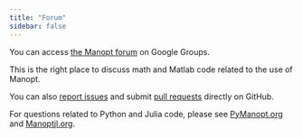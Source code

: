 ```yaml
---
title: "Forum"
sidebar: false
---
```


You can access [the Manopt forum](https://groups.google.com/g/manopttoolbox) on Google Groups.

This is the right place to discuss math and Matlab code related to the use of Manopt.

You can also [report issues](https://github.com/NicolasBoumal/manopt/issues) and submit [pull requests](https://github.com/NicolasBoumal/manopt/pulls) directly on GitHub.

For questions related to Python and Julia code, please see [PyManopt.org](https://www.pymanopt.org) and [Manoptjl.org](https://www.manoptjl.org).
